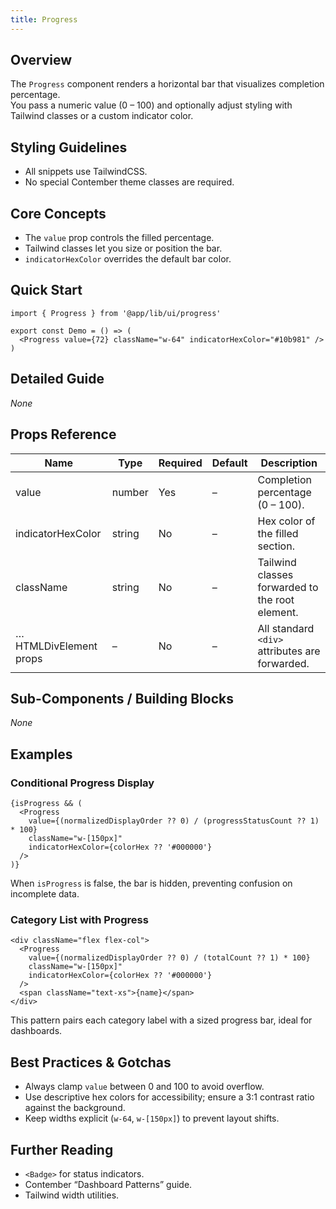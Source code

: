 ```yaml
---
title: Progress
---
```


<!-- Edited by human: false -->
<!-- Examples count: 4 -->
<!-- Source examples: 0 -->
<!-- Playground examples: 0 -->
<!-- External examples: 4 -->
<!-- Import examples: 4 -->

## Overview
The `Progress` component renders a horizontal bar that visualizes completion percentage.  
You pass a numeric value (0 – 100) and optionally adjust styling with Tailwind classes or a custom indicator color.

## Styling Guidelines
* All snippets use TailwindCSS.  
* No special Contember theme classes are required.

## Core Concepts
* The `value` prop controls the filled percentage.
* Tailwind classes let you size or position the bar.
* `indicatorHexColor` overrides the default bar color.

## Quick Start
```tsx
import { Progress } from '@app/lib/ui/progress'

export const Demo = () => (
  <Progress value={72} className="w-64" indicatorHexColor="#10b981" />
)
```

## Detailed Guide
_None_

## Props Reference
| Name | Type | Required | Default | Description |
|------|------|----------|---------|-------------|
| value | number | Yes | – | Completion percentage (0 – 100). |
| indicatorHexColor | string | No | – | Hex color of the filled section. |
| className | string | No | – | Tailwind classes forwarded to the root element. |
| …HTMLDivElement props | – | No | – | All standard `<div>` attributes are forwarded. |

## Sub-Components / Building Blocks
_None_

## Examples

### Conditional Progress Display
```tsx
{isProgress && (
  <Progress
    value={(normalizedDisplayOrder ?? 0) / (progressStatusCount ?? 1) * 100}
    className="w-[150px]"
    indicatorHexColor={colorHex ?? '#000000'}
  />
)}
```
When `isProgress` is false, the bar is hidden, preventing confusion on incomplete data.

### Category List with Progress
```tsx
<div className="flex flex-col">
  <Progress
    value={(normalizedDisplayOrder ?? 0) / (totalCount ?? 1) * 100}
    className="w-[150px]"
    indicatorHexColor={colorHex ?? '#000000'}
  />
  <span className="text-xs">{name}</span>
</div>
```
This pattern pairs each category label with a sized progress bar, ideal for dashboards.

## Best Practices & Gotchas
* Always clamp `value` between 0 and 100 to avoid overflow.
* Use descriptive hex colors for accessibility; ensure a 3:1 contrast ratio against the background.
* Keep widths explicit (`w-64`, `w-[150px]`) to prevent layout shifts.

## Further Reading
* `<Badge>` for status indicators.
* Contember “Dashboard Patterns” guide.
* Tailwind width utilities.

<!-- End of Generated Documentation -->